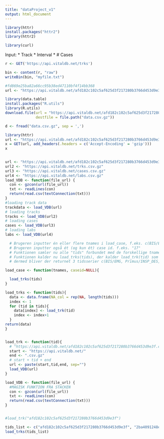 ```yaml
---
title: "dataProject_v1"
output: html_document
---
```



```r
library(httr)
install.packages("httr2")
library(httr2)
```


```r
library(curl)
```


Input:
  * Track
  * Interval
  * # Cases
  


```r
r <- GET('https://api.vitaldb.net/trks')
```

```r
bin <- content(r, "raw")
writeBin(bin, "myfile.txt")


```



```r
#fd869e25ba82a66cc95b38ed47110bf4f14bb368
url <- "https://api.vitaldb.net/afd182c102c5af625d3f217280b3766d453d9e3f.csv.gz"

library(data.table)
install.packages("R.utils")
library(R.utils)
download.file(url = "https://api.vitaldb.net/afd182c102c5af625d3f217280b3766d453d9e3f.csv.gz",
              destfile = file.path("data.csv.gz"))

d <- fread("data.csv.gz", sep = ',')


```



```r
library(httr)
url <- "https://api.vitaldb.net/afd182c102c5af625d3f217280b3766d453d9e3f.csv.gz"
x = GET(url, add_headers(.headers = c('Accept-Encoding' = 'gzip')))
x
        
```

```r
url <- "https://api.vitaldb.net/afd182c102c5af625d3f217280b3766d453d9e3f.csv.gz"
url2 <- "https://api.vitaldb.net/trks.csv.gz"
url3 <- "https://api.vitaldb.net/cases.csv.gz"
url4 <- "https://api.vitaldb.net/labs.csv.gz"
load_VDB <- function(file_url) {
  con <- gzcon(url(file_url))
  txt <- readLines(con)
  return(read.csv(textConnection(txt)))
}
#loading track data
trackdata <- load_VDB(url)
# loading tracks
tracks <- load_VDB(url2)
# loading cases
cases <- load_VDB(url3)
# loading labs
labs <- load_VDB(url4)


```





```r



  # Brugeren inputter én eller flere tnames i load_case, f.eks. c(BIS/EMG, Primus/INSP_DES, Solar8000/BT)
  # Brugeren inputter også ét (og kun ét) case id. f.eks. "17"
  # Funktionen samler nu alle "tids" forbundet med de forskellige tnames i case 1. ( i det her tilfælde 3 stk.)
  # Funktionen kalder nu load_trks(tids), der kalder load_trk(tid) som kalder load vdb (der henter fra api) på alle tid i tids
  # dermed bliver der returnet 3 tidsserier c(BIS/EMG, Primus/INSP_DES, Solar8000/BT), der alle tilhører case 17

load_case <- function(tnames, caseid=NULL){

  load_trks(tids)
}

load_trks <- function(tids){
  data <- data.frame(NA_col = rep(NA, length(tids)))
  index <- 1
  for (tid in tids){
    data[index] <- load_trk(tid)
    index <- index+1
  }
return(data)
}


load_trk <- function(tid){
  # "https://api.vitaldb.net/afd182c102c5af625d3f217280b3766d453d9e3f.csv.gz"
  start <- "https://api.vitaldb.net/"
  end <- ".csv.gz"
  # start + tid + end
  url <- paste(start,tid,end, sep="")
  load_VDB(url)
}

load_VDB <- function(file_url) {
  #MAGISK FUNKTION FRA STACKEN
  con <- gzcon(url(file_url))
  txt <- readLines(con)
  return(read.csv(textConnection(txt)))
}


#load_trk("afd182c102c5af625d3f217280b3766d453d9e3f")

tids_list <- c("afd182c102c5af625d3f217280b3766d453d9e3f", "2ba4091248ecabc2799ac20e29a0817c2f62323c", "2d372989fd217c5dcc58ef5e9622432ede6a2a15")
load_trks(tids_list)


```

